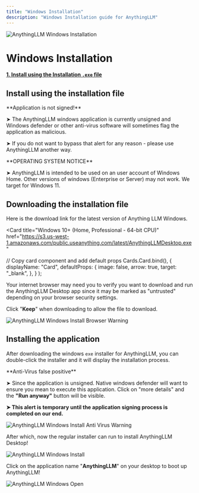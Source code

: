 ```yaml
---
title: "Windows Installation"
description: "Windows Installation guide for AnythingLLM"
---
```



<Image
  src="/images/getting-started/installation/windows/header-image.png"
  height={1080}
  width={1920}
  quality={100}
  alt="AnythingLLM Windows Installation"
/>

# Windows Installation

**[1. Install using the Installation `.exe` file](#install-using-the-installation-file)**

## Install using the installation file

<Callout type="warning" emoji="⚠️">
  **Application is not signed!**

➤ The AnythingLLM windows application is currently unsigned and Windows defender or other anti-virus software will sometimes flag the application as malicious.

➤ If you do not want to bypass that alert for any reason - please use AnythingLLM another way.

</Callout>

<Callout type="warning" emoji="️⚠️">
  **OPERATING SYSTEM NOTICE**

➤ AnythingLLM is intended to be used on an user account of Windows Home. Other versions of windows (Enterprise or Server) may not work. We target for Windows 11.

</Callout>

## Downloading the installation file

Here is the download link for the latest version of Anything LLM Windows.

<Card
  title="Windows 10+ (Home, Professional - 64-bit CPU)"
  href="https://s3.us-west-1.amazonaws.com/public.useanything.com/latest/AnythingLLMDesktop.exe"
></Card>

  // Copy card component and add default props
  Cards.Card.bind(),
  {
    displayName: "Card",
    defaultProps: {
      image: false,
      arrow: true,
      target: "_blank",
    },
  }
);

Your internet browser may need you to verify you want to download and run the AnythingLLM Desktop app since it may be marked as "untrusted" depending on your browser security settings.

Click "**Keep**" when downloading to allow the file to download.

<Image
  src="/images/getting-started/installation/windows/browser-warning.png"
  height={1080}
  width={1920}
  quality={100}
  alt="AnythingLLM Windows Install Browser Warning"
/>

## Installing the application

After downloading the windows `exe` installer for AnythingLLM, you can double-click the installer and it will display the installation process.

<Callout type="info" emoji="️💡">
  **Anti-Virus false positive**

➤ Since the application is unsigned. Native windows defender will want to ensure you mean to execute this application. Click on "more details" and the **"Run anyway"** button will be visible.

**➤ This alert is temporary until the application signing process is completed on our end.**

</Callout>

<Image
  src="/images/getting-started/installation/windows/anti-virus-warning.png"
  height={1080}
  width={1920}
  quality={100}
  alt="AnythingLLM Windows Install Anti Virus Warning"
/>

After which, now the regular installer can run to install AnythingLLM Desktop!

<Image
  src="/images/getting-started/installation/windows/install.png"
  height={1080}
  width={1920}
  quality={100}
  alt="AnythingLLM Windows Install"
/>

Click on the application name "**AnythingLLM**" on your desktop to boot up AnythingLLM!

<Image
  src="/images/getting-started/installation/windows/desktop.png"
  height={1080}
  width={1920}
  quality={100}
  alt="AnythingLLM Windows Open"
/>
